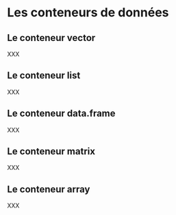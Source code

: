 # Les conteneurs de données {#dataType2}

## Le conteneur vector

XXX

## Le conteneur list

XXX

## Le conteneur data.frame

XXX

## Le conteneur matrix

XXX

## Le conteneur array

XXX
